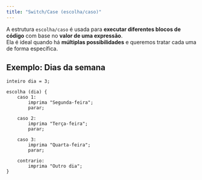 ```yaml
---
title: "Switch/Case (escolha/caso)"
---
```


A estrutura `escolha/caso` é usada para **executar diferentes blocos de código** com base no **valor de uma expressão**.  
Ela é ideal quando há **múltiplas possibilidades** e queremos tratar cada uma de forma específica.

## Exemplo: Dias da semana

```lipo
inteiro dia = 3;

escolha (dia) {
    caso 1:
        imprima "Segunda-feira";
        parar;

    caso 2:
        imprima "Terça-feira";
        parar;

    caso 3:
        imprima "Quarta-feira";
        parar;

    contrario:
        imprima "Outro dia";
}
